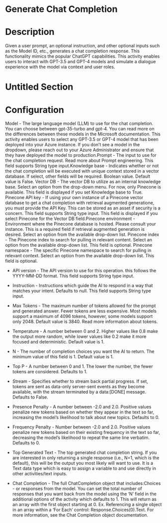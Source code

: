 ﻿# Generate Chat Completion

# Description

Given a user prompt, an optional instruction, and other optional inputs such as the
                Model ID, etc., generates a chat completion response. This functionality mimics the
                popular ChatGPT capabilities. This activity enables users to interact with GPT-3.5
                and GPT-4 models and simulate a dialogue experience with the model via context and
                user roles.

# Untitled Section

# Configuration

Model - The large
                        language model (LLM) to use for the chat completion. You can choose between
                            gpt-35-turbo and gpt-4. You can read
                        more on the differences between these models in the Microsoft documentation.  This activity enables users to select any GPT-3.5
                            or GPT-4 model that has been deployed into your Azure instance. If you
                            don’t see a model in the dropdown, please reach out to your Azure
                            Administrator and ensure that they have deployed the model to
                            production.Prompt - The input to use for the chat completion request. Read more
                        about Prompt engineering. This field
                        supports String type input.Knowledge base - Indicates whether or not the chat completion will be
                        executed with unique context stored in a vector database. If select, other
                        fields will be required. Boolean value. Default value is False. Vector DB - The vector DB to utilize as an internal knowledge base.
                        Select an option from the drop-down menu. For now, only Pinecone is
                        available. This field is displayed if you set Knowledge base to True. Pinecone API key - If using your own instance of a Pinecone vector
                        database to get a chat completion with retrieval augmented generatione, you
                        must provide the API Key. This can be stored as an asset if security is a
                        concern. This field supports String type input. This field
                        is displayed if you select Pinecone for the Vector DB field.Pinecone environment - Environment where the Pinecone database is
                        hosted. Please consult your instance. This is a required field if retrieval
                        augmented generation is desired. Select an option from the available
                        drop-down list. Pinecone index - The Pinecone index to search for pulling in relevant
                        content. Select an option from the available drop-down list. This field is
                        optional. Pinecone namespace - The specific Pinecone namespace to search for
                        pulling in relevant context. Select an option from the available drop-down
                        list. This field is optional.







* API version - The API version to use for this operation. this follows the YYYY-MM-DD format. This field supports String type input.
* Instruction - Instructions which guide the AI to respond in a way that matches your intent. Defaults to null. This field supports String type input.
* Max Tokens - The maximum number of tokens allowed for the prompt and generated answer. Fewer tokens are less expensive. Most models support a maximum of 4096 tokens, however, some models support only 2048. Default value is 3840. Read more information about tokens.
* Temperature - A number between 0 and 2. Higher values like 0.8 make the output more random, while lower values like 0.2 make it more focused and deterministic. Default value is 1.
* N - The number of completion choices you want the AI to return. The minimum value of this field is 1. Default value is 1.
* Top P - A number between 0 and 1. The lower the number, the fewer tokens are considered. Defaults to 1.
* Stream - Specifies whether to stream back partial progress. If set, tokens are sent as data-only server-sent events as they become available, with the stream terminated by a data:[DONE] message. Defaults to False.
* Presence Penalty - A number between -2.0 and 2.0. Positive values penalize new tokens based on whether they appear in the text so far, increasing the model’s likelihood to talk about new topics. Defaults to 0.
* Frequency Penalty - Number between -2.0 and 2.0. Positive values penalize new tokens based on their existing frequency in the text so far, decreasing the model’s likelihood to repeat the same line verbatim. Defaults to 0.



* Top Generated Text - The top generated chat completion string. If you are interested in only returning a single response (i.e., N=1, which is the default), this will be the output you most likely will want to use. It is a Text data type which is easy to assign a variable to and use directly in other activities/text inputs.
* Chat Completion - The full ChatCompletion object that includes:Choices - or responses from the model. You can set the total number of responses that you want back from the model using the ‘N’ field in the additional options of the activity which defaults to 1. This will return as an array with the first object starting at 0. Ex. Referencing a single object in an array within a ‘For Each’ control: Response.Choices(0).Text. For more information, see the Chat Completion object documentation.

